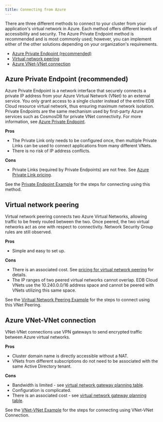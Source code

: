 ```yaml
---
title: Connecting from Azure 
---
```


There are three different methods to connect to your cluster from your application's virtual network in Azure. Each method offers different levels of accessibility and security. The Azure Private Endpoint method is recommended and is most commonly used; however, you can implement either of the other solutions depending on your organization's requirements.

- [Azure Private Endpoint (recommended)](#azure-private-endpoint-recommended)
- [Virtual network peering](#virtual-network-peering)
- [Azure VNet-VNet connection](#azure-vnet-vnet-connection)

## Azure Private Endpoint (recommended)

 Azure Private Endpoint is a network interface that securely connects a private IP 
 address from your Azure Virtual Network (VNet) to an external service. You only grant access to a single cluster instead of the entire EDB Cloud resource virtual network, thus ensuring maximum network isolation. Private Endpoints are the same mechanism used by first-party Azure services such as CosmosDB for private VNet connectivity. For more information, see [Azure Private Endpoint](https://docs.microsoft.com/en-us/azure/private-link/private-endpoint-overview).

**Pros**
 - The Private Link only needs to be configured once, then multiple Private Links can be used to connect applications from many different VNets.
 - There is no risk of IP address conflicts.

**Cons**
 - Private Links (required by Private Endpoints) are not free. See [Azure Private Link pricing](https://azure.microsoft.com/en-us/pricing/details/private-link/#pricing).

See the [Private Endpoint Example](01_private_endpoint) for the steps for connecting using this method.

## Virtual network peering

Virtual network peering connects two Azure Virtual Networks, allowing traffic to be freely routed between the two. Once peered, the two virtual networks act as one with respect to connectivity. Network Security Group rules are still observed.

**Pros**
- Simple and easy to set up.

**Cons**
- There is an associated cost. See [pricing for virtual network peering](https://azure.microsoft.com/en-us/pricing/details/virtual-network/#pricing) for details.
- The IP ranges of two peered virtual networks cannot overlap. EDB Cloud VNets use the 10.240.0.0/16 address space and cannot be peered with VNets utilizing this same space.

See the [Viritual Network Peering Example](02_virtual_network_peering) for the steps to connect using this VNet Peering.

## Azure VNet-VNet connection

VNet-VNet connections use VPN gateways to send encrypted traffic between Azure virtual networks.

**Pros**
- Cluster domain name is directly accessible without a NAT. 
- VNets from different subscriptions do not need to be associated with the same Active Directory tenant.

**Cons**
- Bandwidth is limited - see [virtual network gateway planning table](https://docs.microsoft.com/en-us/azure/vpn-gateway/vpn-gateway-about-vpngateways#planningtable). 
- Configuration is complicated.
- There is an associated cost - see [virtual network gateway planning table](https://docs.microsoft.com/en-us/azure/vpn-gateway/vpn-gateway-about-vpngateways#planningtable).

See the [VNet-VNet Example](03_vnet_vnet) for the steps for connecting using VNet-VNet Connection.
